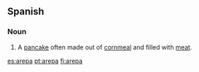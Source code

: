 ==Spanish==

===Noun===
{{es-noun-f}}

# {{food|lang=es}} A [[pancake]] often made out of [[cornmeal]] and filled with [[meat]].

[[es:arepa]]
[[pt:arepa]]
[[fi:arepa]]